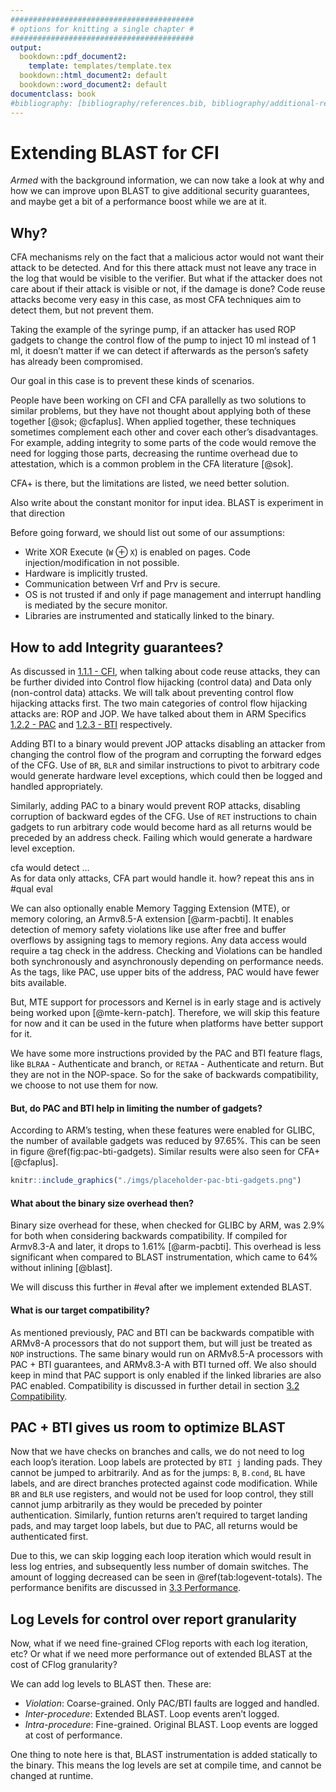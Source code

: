 ```yaml
---
#########################################
# options for knitting a single chapter #
#########################################
output:
  bookdown::pdf_document2:
    template: templates/template.tex
  bookdown::html_document2: default
  bookdown::word_document2: default
documentclass: book
#bibliography: [bibliography/references.bib, bibliography/additional-references.bib]
---
```


# Extending BLAST for CFI

\minitoc <!-- this will include a mini table of contents-->

*Armed* with the background information, we can now take a look at why and how we can improve
upon BLAST to give additional security guarantees, and maybe get a bit of a performance boost
while we are at it.

## Why?

CFA mechanisms rely on the fact that a malicious actor would not want their attack
to be detected. And for this there attack must not leave any trace in the log that
would be visible to the verifier. But what if the attacker does not care about if
their attack is visible or not, if the damage is done? Code reuse attacks become
very easy in this case, as most CFA techniques aim to detect them, but not prevent them.

Taking the example of the syringe pump, if an attacker has used ROP gadgets to
change the control flow of the pump to inject 10 ml instead of 1 ml, it doesn't
matter if we can detect if afterwards as the person's safety has already been compromised.

Our goal in this case is to prevent these kinds of scenarios.

People have been working on CFI and CFA parallelly as two solutions to similar
problems, but they have not thought about applying both of these together [@sok; @cfaplus].
When applied together, these techniques sometimes complement each other and cover
each other's disadvantages. For example, adding integrity to some parts of the
code would remove the need for logging those parts, decreasing the runtime overhead
due to attestation, which is a common problem in the CFA literature [@sok].

[CFA+ is there, but the limitations are listed, we need better solution.]{highlight="pink"}

[Also write about the constant monitor for input idea. BLAST is experiment in that direction]{highlight="pink"}

Before going forward, we should list out some of our assumptions:

- Write XOR Execute (`W` $\oplus$ `X`) is enabled on pages. Code injection/modification in not possible.
- Hardware is implicitly trusted.
- Communication between Vrf and Prv is secure.
- OS is not trusted if and only if page management and interrupt handling is mediated
by the secure monitor.
- Libraries are instrumented and statically linked to the binary.

## How to add Integrity guarantees?{#adding-integrity}

As discussed in [1.1.1 - CFI](#cfi), when talking about code reuse attacks, they can be further divided into 
Control flow hijacking (control data) and Data only (non-control data) attacks.
We will talk about preventing control flow hijacking attacks first.
The two main categories of control flow hijacking attacks are: ROP and JOP.
We have talked about them in ARM Specifics [1.2.2 - PAC](#pac-bg) and [1.2.3 - BTI](#bti-bg) respectively.

Adding BTI to a binary would prevent JOP attacks disabling an attacker from changing
the control flow of the program and corrupting the forward edges of the CFG.
Use of `BR`, `BLR` and similar instructions to pivot to arbitrary code would generate hardware 
level exceptions, which could then be logged and handled appropriately.

Similarly, adding PAC to a binary would prevent ROP attacks, disabling corruption 
of backward egdes of the CFG.
Use of `RET` instructions to chain gadgets to run arbitrary code would become hard
as all returns would be preceded by an address check. Failing which would generate
a hardware level exception.

[
cfa would detect ...  
As for data only attacks, CFA part would handle it. how? repeat this ans in #qual eval
]{highlight="pink"}

We can also optionally enable Memory Tagging Extension (MTE), or memory coloring,
an Armv8.5-A extension [@arm-pacbti]. It enables detection of memory safety violations like use after free
and buffer overflows by assigning tags to memory regions. Any data access would 
require a tag check in the address. Checking and Violations can be handled both
synchronously and asynchronously depending on performance needs.
As the tags, like PAC, use upper bits of the address, PAC would have fewer bits available.

But, MTE support for processors and Kernel is in early stage and is actively being worked upon [@mte-kern-patch].
Therefore, we will skip this feature for now and it can be used in the future when platforms
have better support for it.

We have some more instructions provided by the PAC and BTI feature flags,
like `BLRAA` - Authenticate and branch, or `RETAA` - Authenticate and return.
But they are not in the NOP-space. So for the sake of backwards compatibility,
we choose to not use them for now.

#### But, do PAC and BTI help in limiting the number of gadgets?

According to ARM's testing, when these features were enabled for GLIBC, the number 
of available gadgets was reduced by 97.65%. This can be seen in figure \@ref(fig:pac-bti-gadgets).
Similar results were also seen for CFA+ [@cfaplus].

```r
knitr::include_graphics("./imgs/placeholder-pac-bti-gadgets.png")
```

#### What about the binary size overhead then?

Binary size overhead for these, when checked for GLIBC by ARM, was 2.9% for both
when considering backwards compatibility. If compiled for Armv8.3-A and later,
it drops to 1.61% [@arm-pacbti].
This overhead is less significant when compared to BLAST instrumentation, which
came to 64% without inlining [@blast].

[We will discuss this further in #eval after we implement extended BLAST.]{highlight="pink"}

#### What is our target compatibility?

As mentioned previously, PAC and BTI can be backwards compatible with ARMv8-A processors
that do not support them, but will just be treated as `NOP` instructions.
The same binary would run on ARMv8.5-A processors with PAC + BTI guarantees, and 
ARMv8.3-A with BTI turned off.
We also should keep in mind that PAC support is only enabled if the linked libraries
are also PAC enabled.
Compatibility is discussed in further detail in section [3.2 Compatibility](#compatibility).

## PAC + BTI gives us room to optimize BLAST{#optimizing-blast}

Now that we have checks on branches and calls, we do not need to log each loop's iteration.
Loop labels are protected by `BTI j` landing pads. They cannot be jumped to arbitrarily.
And as for the jumps: `B`, `B.cond`, `BL` have labels, and are direct branches protected 
against code modification.
While `BR` and `BLR` use registers, and would not be used for loop control, 
they still cannot jump arbitrarily as they would be preceded by pointer authentication.
Similarly, funtion returns aren't required to target landing pads, and may target loop labels, 
but due to PAC, all returns would be authenticated first.

Due to this, we can skip logging each loop iteration which would result in less 
log entries, and subsequently less number of domain switches. The amount of logging 
decreased can be seen in \@ref(tab:logevent-totals).
The performance benifits are discussed in [3.3 Performance](#performance).

## Log Levels for control over report granularity

Now, what if we need fine-grained CFlog reports with each log iteration, etc?
Or what if we need more performance out of extended BLAST at the cost of CFlog granularity?

We can add log levels to BLAST then. These are:

- *Violation*: Coarse-grained. Only PAC/BTI faults are logged and handled.
- *Inter-procedure*: Extended BLAST. Loop events aren't logged.
- *Intra-procedure*: Fine-grained. Original BLAST. Loop events are logged at cost of performance.

One thing to note here is that, BLAST instrumentation is added statically to the binary.
This means the log levels are set at compile time, and cannot be changed at runtime.
